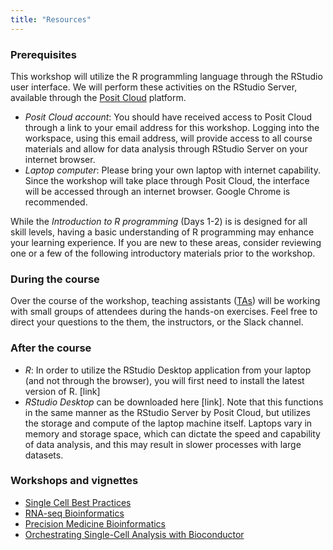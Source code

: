 ```yaml
---
title: "Resources"
---
```


### Prerequisites
This workshop will utilize the R programmling language through the RStudio user interface. We will perform these activities on the RStudio Server, available through the [Posit Cloud](https://posit.cloud/) platform.

-   *Posit Cloud account*: You should have received access to Posit Cloud through a link to your email address for this workshop. Logging into the workspace, using this email address, will provide access to all course materials and allow for data analysis through RStudio Server on your internet browser.
-   *Laptop computer*: Please bring your own laptop with internet capability. Since the workshop will take place through Posit Cloud, the interface will be accessed through an internet browser. Google Chrome is recommended.

While the *Introduction to R programming* (Days 1-2) is is designed for all skill levels, having a basic understanding of R programming may enhance your learning experience. If you are new to these areas, consider reviewing one or a few of the following introductory materials prior to the workshop.

### During the course
Over the course of the workshop, teaching assistants ([TAs](authors.qmd)) will be working with small groups of attendees during the hands-on exercises. Feel free to direct your questions to the them, the instructors, or the Slack channel.

### After the course
-   *R*: In order to utilize the RStudio Desktop application from your laptop (and not through the browser), you will first need to install the latest version of R. [link]
-   *RStudio Desktop* can be downloaded here [link]. Note that this functions in the same manner as the RStudio Server by Posit Cloud, but utilizes the storage and compute of the laptop machine itself. Laptops vary in memory and storage space, which can dictate the speed and capability of data analysis, and this may result in slower processes with large datasets.

### Workshops and vignettes
-   [Single Cell Best Practices](https://www.sc-best-practices.org/preamble.html)
-   [RNA-seq Bioinformatics](https://rnabio.org/course/)
-   [Precision Medicine Bioinformatics](https://pmbio.org/)
-   [Orchestrating Single-Cell Analysis with Bioconductor](https://bioconductor.org/books/release/OSCA/)
